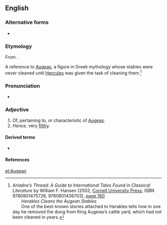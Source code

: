 ==English==

===Alternative forms===
* {{l|en|Augæan}}

===Etymology===
From {{etyl|la|en}} {{m|la|Augeas}} {{suffix||an|lang=en}}.

A reference to [[w:Augeas|Augeas]], a figure in Greek mythology whose stables were never cleaned until [[w:Hercules|Hercules]] was given the task of cleaning them.<ref name="AT">
''Ariadne’s Thread: A Guide to International Tales Found in Classical Literature'' by William F. Hansen (2002; [http://www.cornellpress.cornell.edu/cup_detail.taf?ti_id=3674 Cornell University Press]; ISBN 9780801475726, 9780801436703), [http://books.google.co.uk/books?id=ezDlXl7gP9oC&pg=PA160&dq=%22Augean+stables%22&ei=ZAtOSoPJIY6-yQTn9ezvAg page 160]<br>  ''Herakles Cleans the Augean Stables''<br>  One of the best-known stories attached to Herakles tells how in one day he removed the dung from King Augeias’s cattle yard, which had not been cleaned in years.</ref>

===Pronunciation===
* {{IPA|/ɔːˈdʒiːən/|lang=en}}

===Adjective===
{{en-adj}}

# Of, pertaining to, or characteristic of [[Augeas]].
# ''Hence,'' very [[filthy]].

====Derived terms====
* {{l|en|Augean stables}}

====References====
<references/>

[[et:Augean]]